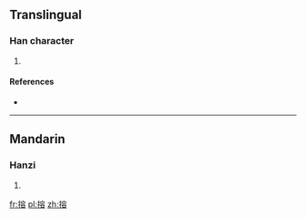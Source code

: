 ==Translingual==

===Han character===
{{Han char|rn=64|rad=手|as=10|sn=13|four=|canj=手十金口 (QJCR)|ids=⿰[[扌]][[容]]}}

# {{defn|Han|sort=手10}}

====References====
* {{Han ref|kx=0445.380|dkj=12449|dj=0796.190|hdz=31937.060|uh=6408|ud=25608}}

----

==Mandarin==

===Hanzi===
{{cmn-hanzi|pin=[[yǒng]] ([[yong3]])|wg=yung<sup>3</sup>}}

# {{defn|lang=cmn|sort=手10}}

[[fr:搈]]
[[pl:搈]]
[[zh:搈]]